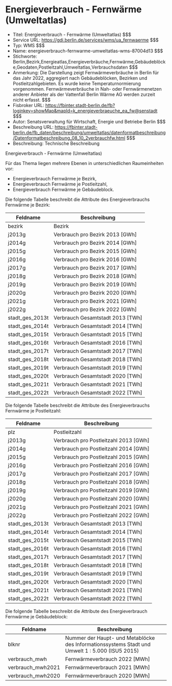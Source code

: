 # Energieverbrauch - Fernwärme (Umweltatlas)
- Titel: Energieverbrauch - Fernwärme (Umweltatlas) $$$
- Service URL: https://gdi.berlin.de/services/wms/ua_fernwaerme $$$
- Typ: WMS $$$
- Name: energieverbrauch-fernwarme-umweltatlas-wms-87004d13 $$$
- Stichworte: Berlin,Bezirk,Energieatlas,Energieverbräuche,Fernwärme,Gebäudeblöcke,Geodaten,Postleitzahl,Umweltatlas,Verbrauchsdaten $$$
- Anmerkung: Die Darstellung zeigt Fernwärmeverbräuche in Berlin für das Jahr 2022, aggregiert nach Gebäudeblöcken, Bezirken und Postleitzahlgebieten. Es wurde keine Temperaturnormierung vorgenommen. Fernwärmeverbräuche in Nah- oder Fernwärmenetzen anderer Anbieter als der Vattenfall Berlin Wärme AG werden zurzeit nicht erfasst. $$$
- Fisbroker URL: https://fbinter.stadt-berlin.de/fb?loginkey=showMap&mapId=k_energieverbraeuche_ea_fw@senstadt $$$
- Autor: Senatsverwaltung für Wirtschaft, Energie und Betriebe Berlin $$$
- Beschreibung URL: https://fbinter.stadt-berlin.de/fb_daten/beschreibung/umweltatlas/datenformatbeschreibung/Datenformatbeschreibung_08_10_2verbrauchfw.html $$$
- Beschreibung: Technische Beschreibung 

Energieverbrauch - Fernwärme (Umweltatlas)

Für das Thema liegen mehrere Ebenen in unterschiedlichen Raumeinheiten vor:

* Energieverbrauch Fernwärme je Bezirk,
* Energieverbrauch Fernwärme je Postleitzahl,
* Energieverbrauch Fernwärme je Gebäudeblock.

Die folgende Tabelle beschreibt die Attribute des Energieverbrauchs Fernwärme je Bezirk:

| **Feldname**      | **Beschreibung**                   |
| ----------------- | ---------------------------------- |
| bezirk            | Bezirk                             |
| j2013g            | Verbrauch pro Bezirk 2013 \[GWh\]  |
| j2014g            | Verbrauch pro Bezirk 2014 \[GWh\]  |
| j2015g            | Verbrauch pro Bezirk 2015 \[GWh\]  |
| j2016g            | Verbrauch pro Bezirk 2016 \[GWh\]  |
| j2017g            | Verbrauch pro Bezirk 2017 \[GWh\]  |
| j2018g            | Verbrauch pro Bezirk 2018 \[GWh\]  |
| j2019g            | Verbrauch pro Bezirk 2019 \[GWh\]  |
| j2020g            | Verbrauch pro Bezirk 2020 \[GWh\]  |
| j2021g            | Verbrauch pro Bezirk 2021 \[GWh\]  |
| j2022g            | Verbrauch pro Bezirk 2022 \[GWh\]  |
| stadt\_ges\_2013t | Verbrauch Gesamtstadt 2013 \[TWh\] |
| stadt\_ges\_2014t | Verbrauch Gesamtstadt 2014 \[TWh\] |
| stadt\_ges\_2015t | Verbrauch Gesamtstadt 2015 \[TWh\] |
| stadt\_ges\_2016t | Verbrauch Gesamtstadt 2016 \[TWh\] |
| stadt\_ges\_2017t | Verbrauch Gesamtstadt 2017 \[TWh\] |
| stadt\_ges\_2018t | Verbrauch Gesamtstadt 2018 \[TWh\] |
| stadt\_ges\_2019t | Verbrauch Gesamtstadt 2019 \[TWh\] |
| stadt\_ges\_2020t | Verbrauch Gesamtstadt 2020 \[TWh\] |
| stadt\_ges\_2021t | Verbrauch Gesamtstadt 2021 \[TWh\] |
| stadt\_ges\_2022t | Verbrauch Gesamtstadt 2022 \[TWh\] |

Die folgende Tabelle beschreibt die Attribute des Energieverbrauchs Fernwärme je Postleitzahl:

| **Feldname**      | **Beschreibung**                        |
| ----------------- | --------------------------------------- |
| plz               | Postleitzahl                            |
| j2013g            | Verbrauch pro Postleitzahl 2013 \[GWh\] |
| j2014g            | Verbrauch pro Postleitzahl 2014 \[GWh\] |
| j2015g            | Verbrauch pro Postleitzahl 2015 \[GWh\] |
| j2016g            | Verbrauch pro Postleitzahl 2016 \[GWh\] |
| j2017g            | Verbrauch pro Postleitzahl 2017 \[GWh\] |
| j2018g            | Verbrauch pro Postleitzahl 2018 \[GWh\] |
| j2019g            | Verbrauch pro Postleitzahl 2019 \[GWh\] |
| j2020g            | Verbrauch pro Postleitzahl 2020 \[GWh\] |
| j2021g            | Verbrauch pro Postleitzahl 2021 \[GWh\] |
| j2022g            | Verbrauch pro Postleitzahl 2022 \[GWh\] |
| stadt\_ges\_2013t | Verbrauch Gesamtstadt 2013 \[TWh\]      |
| stadt\_ges\_2014t | Verbrauch Gesamtstadt 2014 \[TWh\]      |
| stadt\_ges\_2015t | Verbrauch Gesamtstadt 2015 \[TWh\]      |
| stadt\_ges\_2016t | Verbrauch Gesamtstadt 2016 \[TWh\]      |
| stadt\_ges\_2017t | Verbrauch Gesamtstadt 2017 \[TWh\]      |
| stadt\_ges\_2018t | Verbrauch Gesamtstadt 2018 \[TWh\]      |
| stadt\_ges\_2019t | Verbrauch Gesamtstadt 2019 \[TWh\]      |
| stadt\_ges\_2020t | Verbrauch Gesamtstadt 2020 \[TWh\]      |
| stadt\_ges\_2021t | Verbrauch Gesamtstadt 2021 \[TWh\]      |
| stadt\_ges\_2022t | Verbrauch Gesamtstadt 2022 \[TWh\]      |

Die folgende Tabelle beschreibt die Attribute des Energieverbrauch Fernwärme je Gebäudeblock:

| **Feldname**       | **Beschreibung**                                                                                |
| ------------------ | ----------------------------------------------------------------------------------------------- |
| blknr              | Nummer der Haupt- und Metablöcke des Informationssystems Stadt und Umwelt 1 : 5.000 (ISU5 2015) |
| verbrauch\_mwh     | Fernwärmeverbrauch 2022 \[MWh\]                                                                 |
| verbrauch\_mwh2021 | Fernwärmeverbrauch 2021 \[MWh\]                                                                 |
| verbrauch\_mwh2020 | Fernwärmeverbrauch 2020 \[MWh\]                                                                 | $$$
